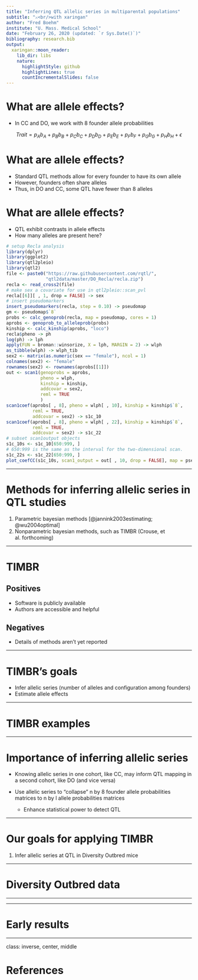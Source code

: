 ```yaml
---
title: "Inferring QTL allelic series in multiparental populations"
subtitle: "⚔<br/>with xaringan"
author: "Fred Boehm"
institute: "U. Mass. Medical School"
date: "February 26, 2020 (updated: `r Sys.Date()`)"
bibliography: research.bib
output:
  xaringan::moon_reader:
    lib_dir: libs
    nature:
      highlightStyle: github
      highlightLines: true
      countIncrementalSlides: false
---
```





# What are allele effects? 

- In CC and DO, we work with 8 founder allele probabilities


$${Trait} = p_{A}b_A +  
p_{B}b_B +
p_{C}b_C +
p_{D}b_D +
p_{E}b_E +
p_{F}b_F +
p_{G}b_G +
p_{H}b_H + 
\epsilon$$



# What are allele effects?

- Standard QTL methods allow for every founder to have its own allele
- However, founders often share alleles
- Thus, in DO and CC, some QTL have fewer than 8 alleles




# What are allele effects?

- QTL exhibit contrasts in allele effects
- How many alleles are present here? 

```r
# setup Recla analysis
library(dplyr)
library(ggplot2)
library(qtl2pleio)
library(qtl2)
file <- paste0("https://raw.githubusercontent.com/rqtl/",
               "qtl2data/master/DO_Recla/recla.zip")
recla <- read_cross2(file)
# make sex a covariate for use in qtl2pleio::scan_pvl
recla[[6]][ , 1, drop = FALSE] -> sex
# insert pseudomarkers
insert_pseudomarkers(recla, step = 0.10) -> pseudomap
gm <- pseudomap$`8`
probs <- calc_genoprob(recla, map = pseudomap, cores = 1)
aprobs <- genoprob_to_alleleprob(probs)
kinship <- calc_kinship(aprobs, "loco")
recla$pheno -> ph
log(ph) -> lph
apply(FUN = broman::winsorize, X = lph, MARGIN = 2) -> wlph
as_tibble(wlph) -> wlph_tib
sex2 <- matrix(as.numeric(sex == "female"), ncol = 1)
colnames(sex2) <- "female"
rownames(sex2) <- rownames(aprobs[[1]])
out <- scan1(genoprobs = aprobs, 
             pheno = wlph, 
             kinship = kinship, 
             addcovar = sex2, 
             reml = TRUE
             )
scan1coef(aprobs[ , 8], pheno = wlph[ , 10], kinship = kinship$`8`, 
          reml = TRUE,
          addcovar = sex2) -> s1c_10
scan1coef(aprobs[ , 8], pheno = wlph[ , 22], kinship = kinship$`8`, 
          reml = TRUE,
          addcovar = sex2) -> s1c_22
# subset scan1output objects
s1c_10s <- s1c_10[650:999, ] 
# 650:999 is the same as the interval for the two-dimensional scan.
s1c_22s <- s1c_22[650:999, ]
plot_coefCC(s1c_10s, scan1_output = out[ , 10, drop = FALSE], map = pseudomap, main = "percent time in light", xlab = "Chr 8 position (cM)")
```

---

# Methods for inferring allelic series in QTL studies

1. Parametric bayesian methods [@jannink2003estimating; @wu2004optimal]
1. Nonparametric bayesian methods, such as TIMBR (Crouse, et al. forthcoming)


---

# TIMBR

## Positives

- Software is publicly available 
- Authors are accessible and helpful

## Negatives

- Details of methods aren't yet reported


---

# TIMBR's goals

- Infer allelic series (number of alleles and configuration among founders)
- Estimate allele effects

---

# TIMBR examples





---

# Importance of inferring allelic series

- Knowing allelic series in one cohort, like CC, may inform QTL mapping in a second cohort, like DO (and vice versa)

- Use allelic series to "collapse" n by 8 founder allele probabilities matrices to n by l allele probabilities matrices
    - Enhance statistical power to detect QTL








---

# Our goals for applying TIMBR

1. Infer allelic series at QTL in Diversity Outbred mice


---

# Diversity Outbred data





---





---

# Early results




---
class: inverse, center, middle

# References

